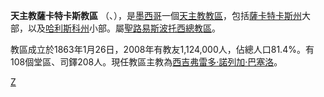 {{Infobox Roman Catholic diocese
|name=薩卡特卡斯
|jurisdiction=教區
|latin = Dioecesis Zacatecensis
|image =Zacatecas.JPG
|caption = 
|location = [[墨西哥|墨西哥]]
|territory = [[薩卡特卡斯州|薩卡特卡斯州]]大部、[[哈利斯科州|哈利斯科州]]小部
|population = 1,124,000
|rite = [[罗马礼|罗马礼]]
|patron = 
|province = 聖路易斯波托西
|established = 1863年
|cathedral =  [[聖母升天主教座堂_(薩卡特卡斯)|聖母升天主教座堂]] 
|co-cathedral =
|leadership = 主教
|website =[http://diocesisdezacatecas.org/ 官方網頁]
|patriarch= 
|metropolitan = 
|ordinary =西吉弗雷多·諾列加·巴塞洛
|coadjutor archbishop =
|coadjutor bishop =
|auxiliary =
|emeritus =
}}
'''天主教薩卡特卡斯教區''' （{{lang-la|Dioecesis Zacatecensis}}、{{lang-es|Diócesis de Zacatecas}}），是[[墨西哥|墨西哥]]一個[[天主教|天主教]][[教區|教區]]，包括[[薩卡特卡斯州|薩卡特卡斯州]]大部，以及[[哈利斯科州|哈利斯科州]]小部。屬[[天主教聖路易斯波托西總教區|聖路易斯波托西總教區]]。

教區成立於1863年1月26日，2008年有教友1,124,000人，佔總人口81.4%。有108個堂區、司鐸208人。現任教區主教為[[西吉弗雷多·諾列加·巴塞洛|西吉弗雷多·諾列加·巴塞洛]]。

{{墨西哥天主教教區}}
[[Category:墨西哥天主教教區|Z]]